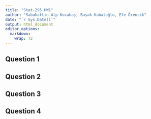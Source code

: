 ---
title: "Stat-295 HW1"
author: "Sabahattin Alp Kocabaş, Başak Kabaloğlu, Efe Örencik"
date: "`r Sys.Date()`"
output: html_document
editor_options: 
  markdown: 
    wrap: 72
---

## Question 1

## Question 2

## Question 3

## Question 4 

